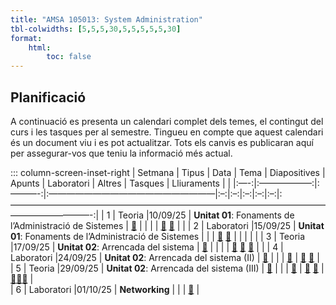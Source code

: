 ```yaml
---
title: "AMSA 105013: System Administration"
tbl-colwidths: [5,5,5,30,5,5,5,5,5,30]
format:
    html:
        toc: false
---
```


## Planificació

A continuació es presenta un calendari complet dels temes, el contingut del curs i les tasques per al semestre. Tingueu en compte que aquest calendari és un document viu i es pot actualitzar. Tots els canvis es publicaran aquí per assegurar-vos que teniu la informació més actual.

::: column-screen-inset-right
| Setmana | Tipus              | Data       | Tema                                                     | Diapositives | Apunts | Laboratori | Altres | Tasques | Lliuraments  |                                                                                                                                       |
|:----:|:------------------:|:----------:|:---------------------------------------------------------|:--:|:--:|:--:|:--:|:--:|:----------------------------------------------------------------------------------------------------------------------------------------:|
| 1    | Teoria             |10/09/25    | **Unitat 01**: Fonaments de l’Administració de Sistemes  | [📖](../slides/01-foundations-of-systems-administration.html#prepare){aria-label="Fonaments de l’Administració de Sistemes "}  |    |  |  |  [📝](../exercises/01-foundations-of-systems-administration/01-ex-week1.html#prepare) [📝](../exercises/01-foundations-of-systems-administration/02-ex-week1.html#prepare)      |                                                                                                                                          |
| 2 | Laboratori |15/09/25 | **Unitat 01**: Fonaments de l’Administració de Sistemes  |  |    | [🧪](/laboratories/01-foundations/01-aws-introduction.html#prepare) [🧪](/laboratories/01-foundations/02-aws-wordpress.html#prepare) |  |  |  |                                                                                                                                       |
| 3    | Teoria             |17/09/25    | **Unitat 02**: Arrencada del sistema                      | [📖](../slides/02-booting.html#prepare){aria-label="Arrencada del sistema "}  |    |  |  |  [📝](../exercises/02-booting/01-ex-week2.html#prepare) [📝](../exercises/02-booting/02-ex-week2.html#prepare) [📝](../exercises/02-booting/03-ex-week2.html#prepare)      |                                                                                                                                          |
| 4 | Laboratori |24/09/25 | **Unitat 02**: Arrencada del sistema (II) | [📖](../slides/02-booting-part2.html#prepare){aria-label="Arrencada del sistema "}  |    |  | [💬](https://github.com/amsa-gei-udl-2526-105013/course/issues/3) | [📝](../exercises/02-booting/04-ex-week3.html#prepare) [📝](../exercises/02-booting/05-ex-week3.html#prepare)     |   
| 5    | Teoria             |29/09/25    | **Unitat 02**: Arrencada del sistema (III)       | [📖](../slides/02-booting-part3.html#prepare)  |   |  | [💬](https://github.com/amsa-gei-udl-2526-105013/course/issues/3)  |    [📝](../exercises/02-booting/06-ex-week4.html#prepare) [📝](../exercises/02-booting/07-ex-week4.html#prepare)  |       [👩🏻‍💻](../projects/01-project/01-project.html#prepare) |    
| 6 | Laboratori |01/10/25 | **Networking**  |   |    | [🧪](/laboratories/02-network/01-aws-wordpress.html#prepare) |                                                                                                                         
